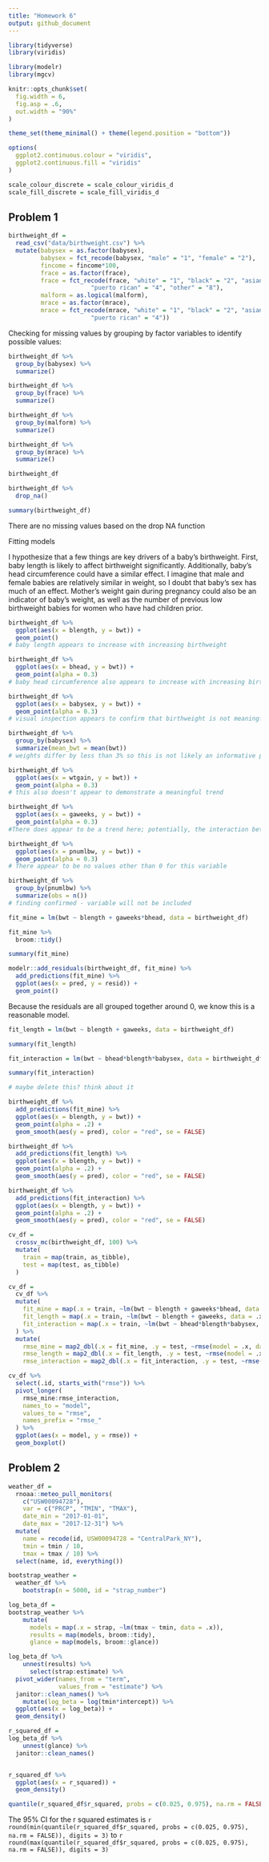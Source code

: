 ```yaml
---
title: "Homework 6"
output: github_document
---
```


```r
library(tidyverse)
library(viridis)

library(modelr)
library(mgcv)

knitr::opts_chunk$set(
  fig.width = 6,
  fig.asp = .6,
  out.width = "90%"
)

theme_set(theme_minimal() + theme(legend.position = "bottom"))

options(
  ggplot2.continuous.colour = "viridis",
  ggplot2.continuous.fill = "viridis"
)

scale_colour_discrete = scale_colour_viridis_d
scale_fill_discrete = scale_fill_viridis_d
```

## Problem 1

```r
birthweight_df = 
  read_csv("data/birthweight.csv") %>% 
  mutate(babysex = as.factor(babysex), 
         babysex = fct_recode(babysex, "male" = "1", "female" = "2"),
         fincome = fincome*100, 
         frace = as.factor(frace), 
         frace = fct_recode(frace, "white" = "1", "black" = "2", "asian" = "3",
                       "puerto rican" = "4", "other" = "8"),
         malform = as.logical(malform), 
         mrace = as.factor(mrace), 
         mrace = fct_recode(mrace, "white" = "1", "black" = "2", "asian" = "3",
                       "puerto rican" = "4"))

```

Checking for missing values by grouping by factor variables to identify possible values: 

```r
birthweight_df %>% 
  group_by(babysex) %>% 
  summarize()

birthweight_df %>% 
  group_by(frace) %>% 
  summarize()

birthweight_df %>% 
  group_by(malform) %>% 
  summarize()

birthweight_df %>% 
  group_by(mrace) %>% 
  summarize()

birthweight_df

birthweight_df %>% 
  drop_na()

summary(birthweight_df)

```

There are no missing values based on the drop NA function 

Fitting models

I hypothesize that a few things are key drivers of a baby's birthweight. First, baby length is likely to affect birthweight significantly. Additionally, baby's head circumference could have a similar effect. I imagine that male and female babies are relatively similar in weight, so I doubt that baby's sex has much of an effect. Mother's weight gain during pregnancy could also be an indicator of baby's weight, as well as the number of previous low birthweight babies for women who have had children prior. 

```r
birthweight_df %>% 
  ggplot(aes(x = blength, y = bwt)) +
  geom_point()
# baby length appears to increase with increasing birthweight 

birthweight_df %>% 
  ggplot(aes(x = bhead, y = bwt)) +
  geom_point(alpha = 0.3)
# baby head circumference also appears to increase with increasing birthweight 

birthweight_df %>% 
  ggplot(aes(x = babysex, y = bwt)) +
  geom_point(alpha = 0.3) 
# visual inspection appears to confirm that birthweight is not meaningfully different by sex; further inspection may help to confirm this: 

birthweight_df %>% 
  group_by(babysex) %>% 
  summarize(mean_bwt = mean(bwt))
# weights differ by less than 3% so this is not likely an informative predictor

birthweight_df %>% 
  ggplot(aes(x = wtgain, y = bwt)) +
  geom_point(alpha = 0.3)
# this also doesn't appear to demonstrate a meaningful trend 

birthweight_df %>% 
  ggplot(aes(x = gaweeks, y = bwt)) +
  geom_point(alpha = 0.3)
#There does appear to be a trend here; potentially, the interaction between gestational weeks and body length could be interesting, as a baby's head is usually first to develop and is large in proportion to the rest of its body for the majority of the gestational period

birthweight_df %>% 
  ggplot(aes(x = pnumlbw, y = bwt)) +
  geom_point(alpha = 0.3)
# There appear to be no values other than 0 for this variable 

birthweight_df %>% 
  group_by(pnumlbw) %>% 
  summarize(obs = n())
# finding confirmed - variable will not be included 

fit_mine = lm(bwt ~ blength + gaweeks*bhead, data = birthweight_df)

fit_mine %>% 
  broom::tidy()

summary(fit_mine)

modelr::add_residuals(birthweight_df, fit_mine) %>% 
  add_predictions(fit_mine) %>% 
  ggplot(aes(x = pred, y = resid)) + 
  geom_point()
```

Because the residuals are all grouped together around 0, we know this is a reasonable model. 

```r
fit_length = lm(bwt ~ blength + gaweeks, data = birthweight_df)

summary(fit_length)

fit_interaction = lm(bwt ~ bhead*blength*babysex, data = birthweight_df)

summary(fit_interaction)

# maybe delete this? think about it 

birthweight_df %>% 
  add_predictions(fit_mine) %>% 
  ggplot(aes(x = blength, y = bwt)) + 
  geom_point(alpha = .2) + 
  geom_smooth(aes(y = pred), color = "red", se = FALSE)

birthweight_df %>% 
  add_predictions(fit_length) %>% 
  ggplot(aes(x = blength, y = bwt)) + 
  geom_point(alpha = .2) + 
  geom_smooth(aes(y = pred), color = "red", se = FALSE)

birthweight_df %>% 
  add_predictions(fit_interaction) %>% 
  ggplot(aes(x = blength, y = bwt)) + 
  geom_point(alpha = .2) + 
  geom_smooth(aes(y = pred), color = "red", se = FALSE)
```

```r
cv_df = 
  crossv_mc(birthweight_df, 100) %>% 
  mutate(
    train = map(train, as_tibble), 
    test = map(test, as_tibble)
  )

cv_df = 
  cv_df %>% 
  mutate(
    fit_mine = map(.x = train, ~lm(bwt ~ blength + gaweeks*bhead, data = .x)), 
    fit_length = map(.x = train, ~lm(bwt ~ blength + gaweeks, data = .x)), 
    fit_interaction = map(.x = train, ~lm(bwt ~ bhead*blength*babysex, data = .x))
  ) %>% 
  mutate(
    rmse_mine = map2_dbl(.x = fit_mine, .y = test, ~rmse(model = .x, data = .y)), 
    rmse_length = map2_dbl(.x = fit_length, .y = test, ~rmse(model = .x, data = .y)), 
    rmse_interaction = map2_dbl(.x = fit_interaction, .y = test, ~rmse(model = .x, data = .y)))
```

```r
cv_df %>% 
  select(.id, starts_with("rmse")) %>% 
  pivot_longer(
    rmse_mine:rmse_interaction, 
    names_to = "model", 
    values_to = "rmse", 
    names_prefix = "rmse_"
  ) %>% 
  ggplot(aes(x = model, y = rmse)) + 
  geom_boxplot()
```

## Problem 2

```r
weather_df = 
  rnoaa::meteo_pull_monitors(
    c("USW00094728"),
    var = c("PRCP", "TMIN", "TMAX"), 
    date_min = "2017-01-01",
    date_max = "2017-12-31") %>%
  mutate(
    name = recode(id, USW00094728 = "CentralPark_NY"),
    tmin = tmin / 10,
    tmax = tmax / 10) %>%
  select(name, id, everything())
```

```r
bootstrap_weather = 
  weather_df %>% 
    bootstrap(n = 5000, id = "strap_number")

log_beta_df = 
bootstrap_weather %>% 
    mutate(
      models = map(.x = strap, ~lm(tmax ~ tmin, data = .x)), 
      results = map(models, broom::tidy), 
      glance = map(models, broom::glance))

log_beta_df %>% 
    unnest(results) %>% 
      select(strap:estimate) %>% 
  pivot_wider(names_from = "term", 
              values_from = "estimate") %>% 
  janitor::clean_names() %>% 
    mutate(log_beta = log(tmin*intercept)) %>% 
  ggplot(aes(x = log_beta)) + 
  geom_density()

r_squared_df = 
log_beta_df %>% 
    unnest(glance) %>% 
  janitor::clean_names() 


r_squared_df %>% 
  ggplot(aes(x = r_squared)) + 
  geom_density()

quantile(r_squared_df$r_squared, probs = c(0.025, 0.975), na.rm = FALSE)

```

The 95% CI for the r squared estimates is `r round(min(quantile(r_squared_df$r_squared, probs = c(0.025, 0.975), na.rm = FALSE)), digits = 3)` to `r round(max(quantile(r_squared_df$r_squared, probs = c(0.025, 0.975), na.rm = FALSE)), digits = 3)`


